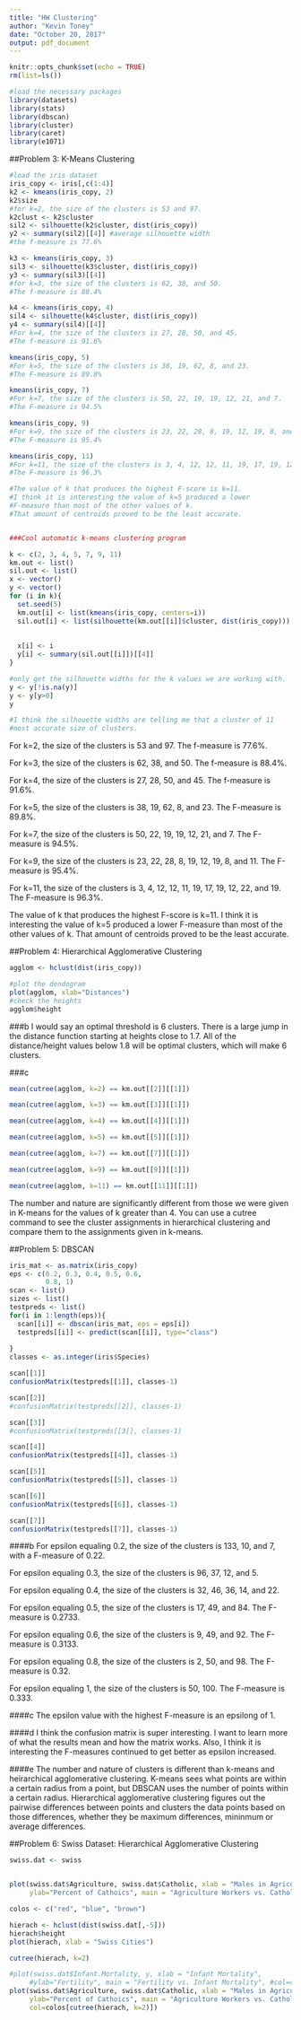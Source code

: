 ```yaml
---
title: "HW Clustering"
author: "Kevin Toney"
date: "October 20, 2017"
output: pdf_document
---
```


```r
knitr::opts_chunk$set(echo = TRUE)
rm(list=ls())

#load the necessary packages
library(datasets)
library(stats)
library(dbscan)
library(cluster)
library(caret)
library(e1071)
```

##Problem 3: K-Means Clustering 

```r
#load the iris dataset
iris_copy <- iris[,c(1:4)]
k2 <- kmeans(iris_copy, 2)
k2$size
#for k=2, the size of the clusters is 53 and 97.
k2clust <- k2$cluster
sil2 <- silhouette(k2$cluster, dist(iris_copy))
y2 <- summary(sil2)[[4]] #average silhouette width
#the f-measure is 77.6%

k3 <- kmeans(iris_copy, 3)
sil3 <- silhouette(k3$cluster, dist(iris_copy))
y3 <- summary(sil3)[[4]]
#for k=3, the size of the clusters is 62, 38, and 50. 
#The f-measure is 88.4%

k4 <- kmeans(iris_copy, 4)
sil4 <- silhouette(k4$cluster, dist(iris_copy))
y4 <- summary(sil4)[[4]]
#For k=4, the size of the clusters is 27, 28, 50, and 45.
#The f-measure is 91.6%

kmeans(iris_copy, 5)
#For k=5, the size of the clusters is 38, 19, 62, 8, and 23.
#The F-measure is 89.8%

kmeans(iris_copy, 7)
#For k=7, the size of the clusters is 50, 22, 19, 19, 12, 21, and 7.
#The F-measure is 94.5%

kmeans(iris_copy, 9)
#For k=9, the size of the clusters is 23, 22, 28, 8, 19, 12, 19, 8, and 11.
#The F-measure is 95.4%

kmeans(iris_copy, 11)
#For k=11, the size of the clusters is 3, 4, 12, 12, 11, 19, 17, 19, 12, 22, and 19.
#The F-measure is 96.3%

#The value of k that produces the highest F-score is k=11.
#I think it is interesting the value of k=5 produced a lower 
#F-measure than most of the other values of k. 
#That amount of centroids proved to be the least accurate. 


###Cool automatic k-means clustering program

k <- c(2, 3, 4, 5, 7, 9, 11)
km.out <- list()
sil.out <- list()
x <- vector()
y <- vector()
for (i in k){
  set.seed(5)
  km.out[i] <- list(kmeans(iris_copy, centers=i))
  sil.out[i] <- list(silhouette(km.out[[i]]$cluster, dist(iris_copy)))
  
  
  x[i] <- i
  y[i] <- summary(sil.out[[i]])[[4]]
}

#only get the silhouette widths for the k values we are working with. 
y <- y[!is.na(y)]
y <- y[y>0]
y

#I think the silhouette widths are telling me that a cluster of 11
#most accurate size of clusters. 
```
For k=2, the size of the clusters is 53 and 97. The f-measure is 77.6%.

For k=3, the size of the clusters is 62, 38, and 50. The f-measure is 88.4%.

For k=4, the size of the clusters is 27, 28, 50, and 45. The f-measure is 91.6%.

For k=5, the size of the clusters is 38, 19, 62, 8, and 23. The F-measure is 89.8%.

For k=7, the size of the clusters is 50, 22, 19, 19, 12, 21, and 7. The F-measure is 94.5%.

For k=9, the size of the clusters is 23, 22, 28, 8, 19, 12, 19, 8, and 11. The F-measure is 95.4%.

For k=11, the size of the clusters is 3, 4, 12, 12, 11, 19, 17, 19, 12, 22, and 19. The F-measure is 96.3%.

The value of k that produces the highest F-score is k=11. I think it is interesting the value of k=5 produced a lower F-measure than most of the other values of k. That amount of centroids proved to be the least accurate. 


##Problem 4: Hierarchical Agglomerative Clustering
```r

agglom <- hclust(dist(iris_copy))

#plot the dendogram
plot(agglom, xlab="Distances")
#check the heights
agglom$height

```

###b 
I would say an optimal threshold is 6 clusters. There is a large jump in the distance function starting at heights close to 1.7. All of the distance/height values below 1.8 will be optimal clusters, which will make 6 clusters. 

###c
```r
mean(cutree(agglom, k=2) == km.out[[2]][[1]])

mean(cutree(agglom, k=3) == km.out[[3]][[1]])

mean(cutree(agglom, k=4) == km.out[[4]][[1]])

mean(cutree(agglom, k=5) == km.out[[5]][[1]])

mean(cutree(agglom, k=7) == km.out[[7]][[1]])

mean(cutree(agglom, k=9) == km.out[[9]][[1]])

mean(cutree(agglom, k=11) == km.out[[11]][[1]])
```
The number and nature are significantly different from those we were given in K-means for the values of k greater than 4. You can use a cutree command to see the cluster assignments in hierarchical clustering and compare them to the assignments given in k-means. 



##Problem 5: DBSCAN

```r
iris_mat <- as.matrix(iris_copy)
eps <- c(0.2, 0.3, 0.4, 0.5, 0.6, 
         0.8, 1)
scan <- list()
sizes <- list()
testpreds <- list()
for(i in 1:length(eps)){
  scan[[i]] <- dbscan(iris_mat, eps = eps[i])
  testpreds[[i]] <- predict(scan[[i]], type="class")
  
}
classes <- as.integer(iris$Species)

scan[[1]]
confusionMatrix(testpreds[[1]], classes-1)

scan[[2]]
#confusionMatrix(testpreds[[2]], classes-1)

scan[[3]]
#confusionMatrix(testpreds[[3]], classes-1)

scan[[4]]
confusionMatrix(testpreds[[4]], classes-1)

scan[[5]]
confusionMatrix(testpreds[[5]], classes-1)

scan[[6]]
confusionMatrix(testpreds[[6]], classes-1)

scan[[7]]
confusionMatrix(testpreds[[7]], classes-1)
```
####b
For epsilon equaling 0.2, the size of the clusters is 133, 10, and 7, with a F-measure of 0.22. 

For epsilon equaling 0.3, the size of the clusters is 96, 37, 12, and 5.

For epsilon equaling 0.4, the size of the clusters is 32, 46, 36, 14, and 22. 

For epsilon equaling 0.5, the size of the clusters is 17, 49, and 84. The F-measure is 0.2733.

For epsilon equaling 0.6, the size of the clusters is 9, 49, and 92. The F-measure is 0.3133.

For epsilon equaling 0.8, the size of the clusters is 2, 50, and 98. The F-measure is 0.32.

For epsilon equaling 1, the size of the clusters is 50, 100. The F-measure is 0.333.  

####c
The epsilon value with the highest F-measure is an epsilong of 1. 


####d
I think the confusion matrix is super interesting. I want to learn more of what the results mean and how the matrix works. Also, I think it is interesting the F-measures continued to get better as epsilon increased. 


####e
The number and nature of clusters is different than k-means and heirarchical agglomerative clustering. K-means sees what points are within a certain radius from a point, but DBSCAN uses the number of points within a certain radius. Hierarchical agglomerative clustering figures out the pairwise differences between points and clusters the data points based on those differences, whether they be maximum differences, mininmum or average differences.


##Problem 6: Swiss Dataset: Hierarchical Agglomerative Clustering
```r
swiss.dat <- swiss


plot(swiss.dat$Agriculture, swiss.dat$Catholic, xlab = "Males in Agriculture",
     ylab="Percent of Cathoics", main = "Agriculture Workers vs. Catholics")

colos <- c("red", "blue", "brown")

hierach <- hclust(dist(swiss.dat[,-5]))
hierach$height
plot(hierach, xlab = "Swiss Cities")

cutree(hierach, k=2)

#plot(swiss.dat$Infant.Mortality, y, xlab = "Infant Mortality",
     #ylab="Fertility", main = "Fertility vs. Infant Mortality", #col=cols[cutree(hierach, k=2)])
plot(swiss.dat$Agriculture, swiss.dat$Catholic, xlab = "Males in Agriculture",
     ylab="Percent of Cathoics", main = "Agriculture Workers vs. Catholics",
     col=colos[cutree(hierach, k=2)])


```
